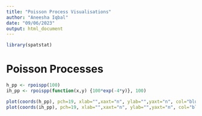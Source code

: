 ```yaml
---
title: "Poisson Process Visualisations"
author: "Aneesha Iqbal"
date: "09/06/2023"
output: html_document
---
```


```r
library(spatstat)
```

# Poisson Processes
```r
h_pp <- rpoispp(100)
ih_pp <- rpoispp(function(x,y) {100*exp(-4*y)}, 100)

plot(coords(h_pp), pch=19, xlab="",xaxt="n", ylab="",yaxt="n", col="blue")
plot(coords(ih_pp), pch=19, xlab="",xaxt="n", ylab="",yaxt="n", col="blue")
```



